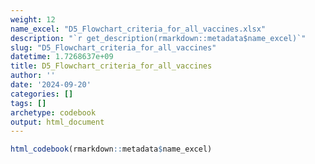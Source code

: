 ```yaml
---
weight: 12
name_excel: "D5_Flowchart_criteria_for_all_vaccines.xlsx"
description: "`r get_description(rmarkdown::metadata$name_excel)`"
slug: "D5_Flowchart_criteria_for_all_vaccines"
datetime: 1.7268637e+09
title: D5_Flowchart_criteria_for_all_vaccines
author: ''
date: '2024-09-20'
categories: []
tags: []
archetype: codebook
output: html_document
---
```


```r
html_codebook(rmarkdown::metadata$name_excel)
```
